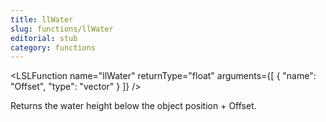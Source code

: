 ```yaml
---
title: llWater
slug: functions/llWater
editorial: stub
category: functions
---
```


<LSLFunction
	name="llWater"
	returnType="float"
	arguments={[
	{
		"name": "Offset",
		"type": "vector"
	}
]}
/>

Returns the water height below the object position + Offset.
